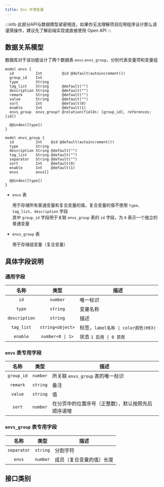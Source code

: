 ```yaml
---
title: Env 环境变量
---
```


:::info 此部分API与数据模型紧密相连，如果你无法理解项目应用程序设计那么请谨慎操作，建议先了解前端实现或直接使用 Open API
:::

## 数据关系模型

数据库对于该功能设计了两个数据表 `envs` `envs_group`，分别代表变量项和变量组

```prisma
model envs {
  id          Int         @id @default(autoincrement())
  group_id    Int
  type        String
  tag_list    String      @default("")
  description String      @default("")
  remark      String      @default("")
  value       String      @default("")
  sort        Int         @default(0)
  enable      Int         @default(1)
  envs_group  envs_group? @relation(fields: [group_id], references: [id])

  @@index([type])
}

model envs_group {
  id          Int    @id @default(autoincrement())
  type        String
  description String @default("")
  tag_list    String @default("")
  separator   String @default("")
  sort        Int    @default(0)
  enable      Int    @default(1)
  envs        envs[]

  @@index([type])
}
```

- `envs` 表

    用于存储所有普通变量和复合变量的值，复合变量的值不使用 `type`、`tag_list`、`description` 字段  
    其中 `group_id` 字段用于关联 `envs_group` 表的 `id` 字段，为 `0` 表示一个独立的普通变量

- `envs_group` 表

    用于存储组变量（复合变量）

## 具体字段说明

### 通用字段

<APITable>

| 名称 | 类型 | 描述 |
| :-: | :-: | --- |
| `id` | `number` | 唯一标识 |
| `type` | `string` | 变量名称 |
| `description` | `string` | 描述 |
| `tag_list` | `string<object>` | 标签，`label名称 \| color颜色(HEX)` |
| `enable` | `number<0 \| 1>` | 状态 `1 启用 \| 0 禁用` |

</APITable>

### `envs` 表专用字段

<APITable>

| 名称 | 类型 | 描述 |
| :-: | :-: | --- |
| `group_id` | `number` | 所关联 `envs_group` 表的唯一标识 |
| `remark` | `string` | 备注 |
| `value` | `string` | 值 |
| `sort` | `number` | 在分页中的位置序号（正整数），默认按照先后顺序递增 |

</APITable>

### `envs_group` 表专用字段

<APITable>

| 名称 | 类型 | 描述 |
| :-: | :-: | --- |
| `separator` | `string` | 分割字符 |
| `envs` | `number` | 成员（复合变量的值）长度 |

</APITable>

## 接口类别


<DocCardList />
